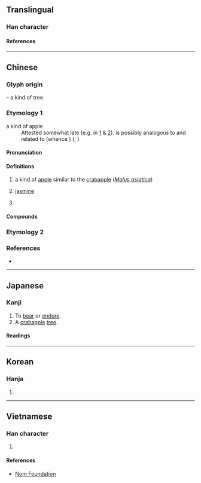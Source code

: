 {{also|奈}}
{{character info}}
==Translingual==

===Han character===
{{Han char|rn=75|rad=木|as=05|sn=9|four=40901|canj=DMMF,XDMMF|ids=⿱木示}}

====References====
{{Han ref|kx=0520.230|dkj=14659|dj=0908.180|hdz=21176.090|uh=67F0}}

----

==Chinese==
{{zh-forms}}

===Glyph origin===
{{Han etym}}
{{Han compound|木|t1=tree|示}} – a kind of tree.

===Etymology 1===
{{rfe|zh}}
;a kind of apple
:Attested somewhat late (e.g. in {{w|Shuowen Jiezi|SWJZ}}[https://ctext.org/shuo-wen-jie-zi/mu-bu1#n29773] & {{w|Shiming}}[https://ctext.org/shi-ming/shi-yin-shi#n40866]). {{och-l|柰|tr=nâs, nâts}} is possibly analogous to and related to {{cog|ojp|-}} {{IPAfont|nasi}} (whence {{cog|ja|梨|tr=nashi|t=pear}}) ({{zh-ref|Unger, 1983}}; {{zh-ref|Schuessler, 2007}})

====Pronunciation====
{{zh-pron
|m=nài
|c=noi6
|c-t=noi5
|g=
|h=pfs=nai
|j=
|mb=
|md=
|mn=nāi
|mn-t=nai6
|w=
|x=
|mc=y
|oc=y
|ma=
|cat=n,pn
}}

====Definitions====
{{zh-hanzi}}

# a kind of [[apple]] similar to the [[crabapple]] (''[[Malus asiatica]]'')
# {{lb|zh|obsolete}} [[jasmine]]
# {{surname|zh}}

====Compounds====
{{zh-der|柰苑}}

===Etymology 2===
{{zh-see|奈|v}}

===References===
* {{R:yue:Hanzi}}

----

==Japanese==

===Kanji===
{{ja-kanji|grade=uc|rs=木05}}

# To [[bear]] or [[endure]].
# A [[crabapple]] [[tree]].

====Readings====
{{ja-readings
|on=な, だい
|kun=いかん, からなし
}}

----

==Korean==

===Hanja===
{{ko-hanja|내}}

# {{rfdef|ko|sort=木05}}

----

==Vietnamese==

===Han character===
{{vi-readings|rs=木05|reading=nại}}

# {{rfdef|vi|sort=木05}}

====References====
* [http://nomfoundation.org/common/nom_details.php?codepoint=67f0 Nom Foundation]